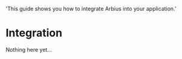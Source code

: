   'This guide shows you how to integrate Arbius into your application.'

# Integration

Nothing here yet...
